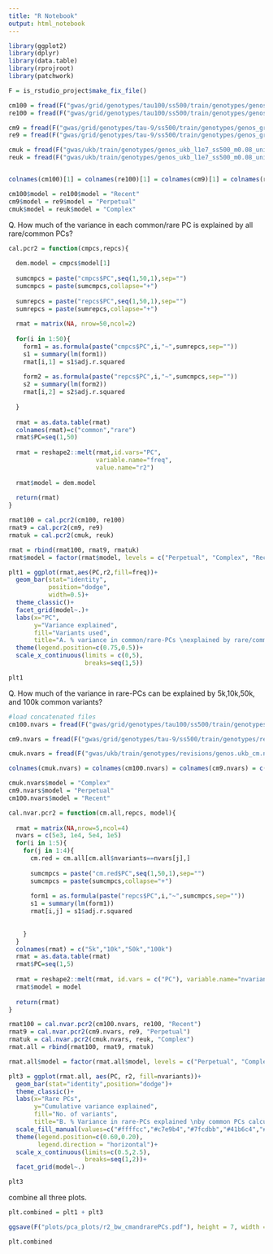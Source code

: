 ```yaml
---
title: "R Notebook"
output: html_notebook
---
```



```r

library(ggplot2)
library(dplyr)
library(data.table)
library(rprojroot)
library(patchwork)

F = is_rstudio_project$make_fix_file()

```


```r

cm100 = fread(F("gwas/grid/genotypes/tau100/ss500/train/genotypes/genos_gridt100_l1e7_ss750_m0.05_chr1_20.rmdup.train.cm.200k.eigenvec"))
re100 = fread(F("gwas/grid/genotypes/tau100/ss500/train/genotypes/genos_gridt100_l1e7_ss750_m0.05_chr1_20.rmdup.train.re.all.eigenvec"))

cm9 = fread(F("gwas/grid/genotypes/tau-9/ss500/train/genotypes/genos_grid_d36_m0.07_s500_t9_chr1_20.rmdup.train.snps.cm.200k.pca.eigenvec"))
re9 = fread(F("gwas/grid/genotypes/tau-9/ss500/train/genotypes/genos_grid_d36_m0.07_s500_t9_chr1_20.rmdup.train.snps.re.1M.pca.eigenvec"))

cmuk = fread(F("gwas/ukb/train/genotypes/genos_ukb_l1e7_ss500_m0.08_uniform_chr1_20.rmdup.train.cm.200k.pca.eigenvec"))
reuk = fread(F("gwas/ukb/train/genotypes/genos_ukb_l1e7_ss500_m0.08_uniform_chr1_20.rmdup.train.re.1M.pca.eigenvec"))


colnames(cm100)[1] = colnames(re100)[1] = colnames(cm9)[1] = colnames(re9)[1] = colnames(cmuk)[1] = colnames(reuk)[1] = "FID"

cm100$model = re100$model = "Recent"
cm9$model = re9$model = "Perpetual"
cmuk$model = reuk$model = "Complex"


```

Q. How much of the variance in each common/rare PC is explained by all rare/common PCs?

```r

cal.pcr2 = function(cmpcs,repcs){
  
  dem.model = cmpcs$model[1]
  
  sumcmpcs = paste("cmpcs$PC",seq(1,50,1),sep="")
  sumcmpcs = paste(sumcmpcs,collapse="+")
  
  sumrepcs = paste("repcs$PC",seq(1,50,1),sep="")
  sumrepcs = paste(sumrepcs,collapse="+")
  
  rmat = matrix(NA, nrow=50,ncol=2)
  
  for(i in 1:50){
    form1 = as.formula(paste("cmpcs$PC",i,"~",sumrepcs,sep=""))
    s1 = summary(lm(form1))
    rmat[i,1] = s1$adj.r.squared
    
    form2 = as.formula(paste("repcs$PC",i,"~",sumcmpcs,sep=""))
    s2 = summary(lm(form2))
    rmat[i,2] = s2$adj.r.squared
    
  }
  
  rmat = as.data.table(rmat)
  colnames(rmat)=c("common","rare")
  rmat$PC=seq(1,50)
  
  rmat = reshape2::melt(rmat,id.vars="PC",
                        variable.name="freq",
                        value.name="r2")
  
  rmat$model = dem.model
  
  return(rmat)
}

rmat100 = cal.pcr2(cm100, re100)
rmat9 = cal.pcr2(cm9, re9)
rmatuk = cal.pcr2(cmuk, reuk)

rmat = rbind(rmat100, rmat9, rmatuk)
rmat$model = factor(rmat$model, levels = c("Perpetual", "Complex", "Recent"))

plt1 = ggplot(rmat,aes(PC,r2,fill=freq))+
  geom_bar(stat="identity",
           position="dodge",
           width=0.5)+
  theme_classic()+
  facet_grid(model~.)+
  labs(x="PC",
       y="Variance explained",
       fill="Variants used",
       title="A. % variance in common/rare-PCs \nexplained by rare/common-PCs")+
  theme(legend.position=c(0.75,0.5))+
  scale_x_continuous(limits = c(0,5),
                     breaks=seq(1,5))

plt1 

```


Q. How much of the variance in rare-PCs can be explained by 5k,10k,50k, and 100k common variants?

```r

#load concatenated files
cm100.nvars = fread(F("gwas/grid/genotypes/tau100/ss500/train/genotypes/revisions/genost100_cm.nvars.eigenvec"))

cm9.nvars = fread(F("gwas/grid/genotypes/tau-9/ss500/train/genotypes/revisions/genost9_cm.nvars.eigenvec"))

cmuk.nvars = fread(F("gwas/ukb/train/genotypes/revisions/genos.ukb_cm.nvars.eigenvec"))

colnames(cmuk.nvars) = colnames(cm100.nvars) = colnames(cm9.nvars) = c("nvariants","FID","IID", paste("PC",seq(1,100,1),sep=""))

cmuk.nvars$model = "Complex"
cm9.nvars$model = "Perpetual"
cm100.nvars$model = "Recent"

```



```r

cal.nvar.pcr2 = function(cm.all,repcs, model){
  
  rmat = matrix(NA,nrow=5,ncol=4)
  nvars = c(5e3, 1e4, 5e4, 1e5)
  for(i in 1:5){
    for(j in 1:4){
      cm.red = cm.all[cm.all$nvariants==nvars[j],]
      
      sumcmpcs = paste("cm.red$PC",seq(1,50,1),sep="")
      sumcmpcs = paste(sumcmpcs,collapse="+")
      
      form1 = as.formula(paste("repcs$PC",i,"~",sumcmpcs,sep=""))
      s1 = summary(lm(form1))
      rmat[i,j] = s1$adj.r.squared
      
      
    }
  }
  colnames(rmat) = c("5k","10k","50k","100k")
  rmat = as.data.table(rmat)
  rmat$PC=seq(1,5)
  
  rmat = reshape2::melt(rmat, id.vars = c("PC"), variable.name="nvariants",value.name="r2")
  rmat$model = model
  
  return(rmat)
}

rmat100 = cal.nvar.pcr2(cm100.nvars, re100, "Recent")
rmat9 = cal.nvar.pcr2(cm9.nvars, re9, "Perpetual")
rmatuk = cal.nvar.pcr2(cmuk.nvars, reuk, "Complex")
rmat.all = rbind(rmat100, rmat9, rmatuk)

rmat.all$model = factor(rmat.all$model, levels = c("Perpetual", "Complex","Recent"))

plt3 = ggplot(rmat.all, aes(PC, r2, fill=nvariants))+
  geom_bar(stat="identity",position="dodge")+
  theme_classic()+
  labs(x="Rare PCs",
       y="Cumulative variance explained",
       fill="No. of variants",
       title="B. % Variance in rare-PCs explained \nby common PCs calculated with \n increasing no. of variants")+
  scale_fill_manual(values=c("#ffffcc","#c7e9b4","#7fcdbb","#41b6c4","#2c7fb8","#253494"))+
  theme(legend.position=c(0.60,0.20),
        legend.direction = "horizontal")+
  scale_x_continuous(limits=c(0.5,2.5),
                     breaks=seq(1,2))+
  facet_grid(model~.)

plt3


```

combine all three plots.

```r

plt.combined = plt1 + plt3 

ggsave(F("plots/pca_plots/r2_bw_cmandrarePCs.pdf"), height = 7, width = 7)

plt.combined

```

